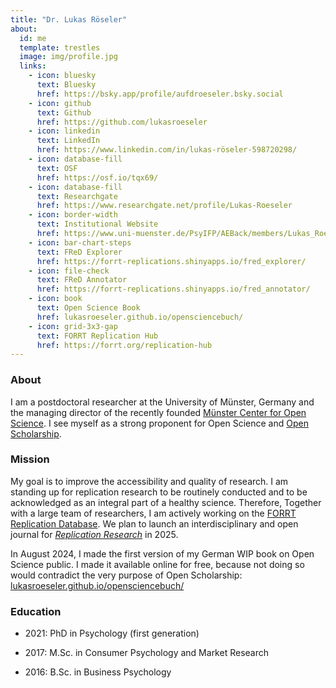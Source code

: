 ```yaml
---
title: "Dr. Lukas Röseler"
about:
  id: me
  template: trestles
  image: img/profile.jpg
  links:
    - icon: bluesky
      text: Bluesky
      href: https://bsky.app/profile/aufdroeseler.bsky.social
    - icon: github
      text: Github
      href: https://github.com/lukasroeseler
    - icon: linkedin
      text: LinkedIn
      href: https://www.linkedin.com/in/lukas-röseler-598720298/
    - icon: database-fill
      text: OSF
      href: https://osf.io/tqx69/
    - icon: database-fill
      text: Researchgate
      href: https://www.researchgate.net/profile/Lukas-Roeseler
    - icon: border-width
      text: Institutional Website
      href: https://www.uni-muenster.de/PsyIFP/AEBack/members/Lukas_Roeseler.html
    - icon: bar-chart-steps
      text: FReD Explorer
      href: https://forrt-replications.shinyapps.io/fred_explorer/
    - icon: file-check
      text: FReD Annotator
      href: https://forrt-replications.shinyapps.io/fred_annotator/
    - icon: book
      text: Open Science Book
      href: lukasroeseler.github.io/opensciencebuch/
    - icon: grid-3x3-gap
      text: FORRT Replication Hub
      href: https://forrt.org/replication-hub
---
```


::: {#me}
### About

I am a postdoctoral researcher at the University of Münster, Germany and the managing director of the recently founded [Münster Center for Open Science](https://www.uni-muenster.de/MueCOS/en/index.html). I see myself as a strong proponent for Open Science and [Open Scholarship](https://forrt.org/glossary/english/open_scholarship/).

### Mission

My goal is to improve the accessibility and quality of research. I am standing up for replication research to be routinely conducted and to be acknowledged as an integral part of a healthy science. Therefore, Together with a large team of researchers, I am actively working on the [FORRT Replication Database](https://forrt-replications.shinyapps.io/fred_explorer/). We plan to launch an interdisciplinary and open journal for [*Replication Research*](https://lukasroeseler.github.io/replicationresearch_mockup/) in 2025.

In August 2024, I made the first version of my German WIP book on Open Science public. I made it available online for free, because not doing so would contradict the very purpose of Open Scholarship: [lukasroeseler.github.io/opensciencebuch/](#0)

### Education

-   2021: PhD in Psychology (first generation)

-   2017: M.Sc. in Consumer Psychology and Market Research

-   2016: B.Sc. in Business Psychology
:::
